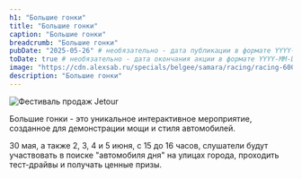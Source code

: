 ```yaml
---
h1: "Большие гонки"
title: "Большие гонки"
caption: "Большие гонки"
breadcrumb: "Большие гонки"
pubDate: "2025-05-26" # необязательно - дата публикации в формате YYYY-MM-DD, возможность планирования публикации
toDate: true # необязательно - дата окончания акции в формате YYYY-MM-DD или true для показа последнего дня месяца
image: "https://cdn.alexsab.ru/specials/belgee/samara/racing/racing-600x340.jpg"
description: "Большие гонки"
---
```



<picture>
	<source media="(min-width: 942px)" srcset="https://cdn.alexsab.ru/specials/belgee/samara/racing/racing-1920x720.jpg" />
	<source media="(min-width: 320px)" srcset="https://cdn.alexsab.ru/specials/belgee/samara/racing/racing-640x900.jpg" />
	<img src="https://cdn.alexsab.ru/specials/belgee/samara/racing/racing-640x900.jpg" class="w-full mb-10" alt="Фестиваль продаж Jetour" />
</picture>

Большие гонки - это уникальное интерактивное мероприятие, созданное для демонстрации мощи и стиля автомобилей. 

30 мая, а также 2, 3, 4 и 5 июня, с 15 до 16 часов, слушатели будут участвовать в поиске "автомобиля дня" на улицах города, проходить тест-драйвы и получать ценные призы.

<br />

<FeedbackForm 
		title="Большие гонки"
		dataFormName="Большие гонки"
		showModelSelect={true}
/>
